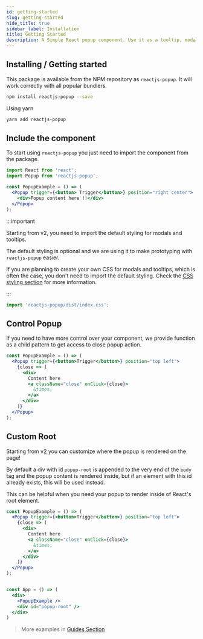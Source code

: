 ```yaml
---
id: getting-started
slug: getting-started
hide_title: true
sidebar_label: Installation
title: Getting Started
description: A Simple React popup component. Use it as a tooltip, modal, sub-menu and match more ...
---
```


## Installing / Getting started

This package is available from the NPM repository as `reactjs-popup`. It will work correctly with all popular bundlers.

```bash
npm install reactjs-popup --save
```

Using yarn

```bash
yarn add reactjs-popup
```

## Include the component

To start using `reactjs-popup` you just need to import the component from the package.

```jsx
import React from 'react';
import Popup from 'reactjs-popup';

const PopupExample = () => (
  <Popup trigger={<button> Trigger</button>} position="right center">
    <div>Popup content here !!</div>
  </Popup>
);
```

:::important

Starting from v2, you need to import the default styling for modals and tooltips.

The default styling is optional and we are using it to make prototyping with `reactjs-popup` easier.

If you are planning to create your own CSS for modals and tooltips, which is often the case, you don't need to import the default styling. Check the [CSS styling section](./css-styling.mdx) for more information.

:::

```javascript
import 'reactjs-popup/dist/index.css';
```

## Control Popup

If you need to have more control over your component, we provide function as a child pattern to get access to close popup action.

```jsx
const PopupExample = () => (
  <Popup trigger={<button>Trigger</button>} position="top left">
    {close => (
      <div>
        Content here
        <a className="close" onClick={close}>
          &times;
        </a>
      </div>
    )}
  </Popup>
);
```


## Custom Root

Starting from v2 you can customize where the popup is rendered on the page!

By default a div with id `popup-root` is appended to the very end of the `body` tag and the popup content is rendered inside, but if an element with this id already exists, this will be used instead.

This can be helpful when you need your popup to render inside of React's root element.

```jsx
const PopupExample = () => (
  <Popup trigger={<button>Trigger</button>} position="top left">
    {close => (
      <div>
        Content here
        <a className="close" onClick={close}>
          &times;
        </a>
      </div>
    )}
  </Popup>
);


const App = () => (
  <div>
    <PopupExample />
    <div id="popup-root" />
  </div>
)
```

> More examples in [Guides Section](./tooltip-examples.mdx)

